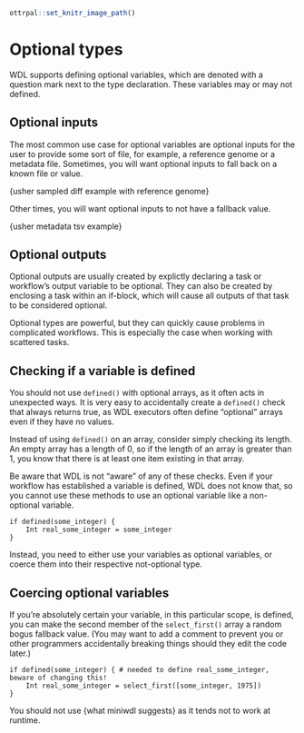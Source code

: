 ```r
ottrpal::set_knitr_image_path()
```

# Optional types

WDL supports defining optional variables, which are denoted with a question mark next to the type declaration. These variables may or may not defined. 

## Optional inputs
The most common use case for optional variables are optional inputs for the user to provide some sort of file, for example, a reference genome or a metadata file. Sometimes, you will want optional inputs to fall back on a known file or value.

{usher sampled diff example with reference genome}

Other times, you will want optional inputs to not have a fallback value. 

{usher metadata tsv example}


## Optional outputs
Optional outputs are usually created by explictly declaring a task or workflow's output variable to be optional. They can also be created by enclosing a task within an if-block, which will cause all outputs of that task to be considered optional.


Optional types are powerful, but they can quickly cause problems in complicated workflows. This is especially the case when working with scattered tasks.


## Checking if a variable is defined

You should not use `defined()` with optional arrays, as it often acts in unexpected ways. It is very easy to accidentally create a `defined()` check that always returns true, as WDL executors often define "optional" arrays even if they have no values.


Instead of using `defined()` on an array, consider simply checking its length. An empty array has a length of 0, so if the length of an array is greater than 1, you know that there is at least one item existing in that array.


Be aware that WDL is not "aware" of any of these checks. Even if your workflow has established a variable is defined, WDL does not know that, so you cannot use these methods to use an optional variable like a non-optional variable.

```
if defined(some_integer) {
    Int real_some_integer = some_integer
}
```

Instead, you need to either use your variables as optional variables, or coerce them into their respective not-optional type.

## Coercing optional variables


If you're absolutely certain your variable, in this particular scope, is defined, you can make the second member of the `select_first()` array a random bogus fallback value. (You may want to add a comment to prevent you or other programmers accidentally breaking things should they edit the code later.)

```
if defined(some_integer) { # needed to define real_some_integer, beware of changing this!
    Int real_some_integer = select_first([some_integer, 1975])
}
```


You should not use 
{what miniwdl suggests}
as it tends not to work at runtime.